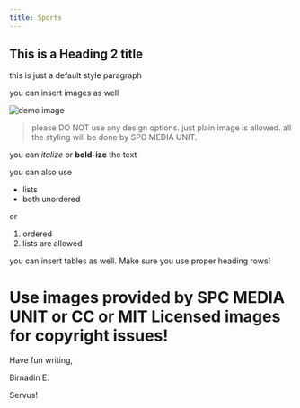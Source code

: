 ```yaml
---
title: Sports
---
```



## This is a Heading 2 title

this is just a default style paragraph

you can insert images as well

![demo image](https://unsplash.com/photos/mAiFQrt9xMc/download?ixid=M3wxMjA3fDB8MXx0b3BpY3x8Q0R3dXdYSkFiRXd8fHx8fDJ8fDE3MTY2NjIzMjZ8&force=true&w=1920)

> please DO NOT use any design options. just plain image is allowed. all the
> styling will be done by SPC MEDIA UNIT.

you can *italize* or **bold-ize** the text

you can also use 
- lists
- both unordered

or 

1. ordered
2. lists are allowed

you can insert tables as well. Make sure you use proper heading rows!

# Use images provided by SPC MEDIA UNIT or CC or MIT Licensed images for copyright issues!

Have fun writing, 

Birnadin E.

Servus!
